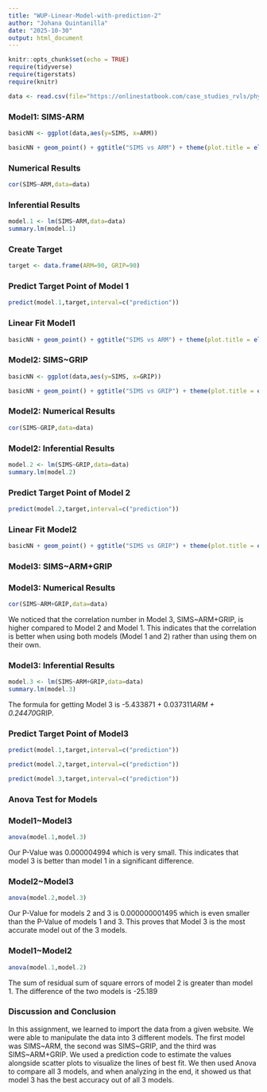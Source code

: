 ```yaml
---
title: "WUP-Linear-Model-with-prediction-2"
author: "Johana Quintanilla"
date: "2025-10-30"
output: html_document
---
```


```r
knitr::opts_chunk$set(echo = TRUE)
require(tidyverse)
require(tigerstats)
require(knitr)

data <- read.csv(file="https://onlinestatbook.com/case_studies_rvls/physical_strength/data.txt",sep="",header=TRUE)  
```

### Model1: SIMS-ARM
```r
basicNN <- ggplot(data,aes(y=SIMS, x=ARM))
```

```r
basicNN + geom_point() + ggtitle("SIMS vs ARM") + theme(plot.title = element_text(hjust = 0.5, size = 20))
```

### Numerical Results

```r
cor(SIMS~ARM,data=data)
```

### Inferential Results

```r
model.1 <- lm(SIMS~ARM,data=data)
summary.lm(model.1)
```

### Create Target

```r
target <- data.frame(ARM=90, GRIP=90)
```

### Predict Target Point of Model 1

```r
predict(model.1,target,interval=c("prediction"))
```

### Linear Fit Model1

```r
basicNN + geom_point() + ggtitle("SIMS vs ARM") + theme(plot.title = element_text(hjust = 0.5, size = 20)) + geom_smooth(method = lm) 
```

### Model2: SIMS~GRIP
```r
basicNN <- ggplot(data,aes(y=SIMS, x=GRIP))
```

```r
basicNN + geom_point() + ggtitle("SIMS vs GRIP") + theme(plot.title = element_text(hjust = 0.5, size = 20))
```

### Model2: Numerical Results

```r
cor(SIMS~GRIP,data=data)
```

### Model2: Inferential Results

```r
model.2 <- lm(SIMS~GRIP,data=data)
summary.lm(model.2)
```

### Predict Target Point of Model 2

```r
predict(model.2,target,interval=c("prediction"))
```

### Linear Fit Model2

```r
basicNN + geom_point() + ggtitle("SIMS vs GRIP") + theme(plot.title = element_text(hjust = 0.5, size = 20)) + geom_smooth(method = lm) 
```

### Model3: SIMS~ARM+GRIP

### Model3: Numerical Results

```r
cor(SIMS~ARM+GRIP,data=data)
```

We noticed that the correlation number in Model 3, SIMS~ARM+GRIP, is higher compared to Model 2 and Model 1. This indicates that the correlation is better when using both models (Model 1 and 2) rather than using them on their own. 

### Model3: Inferential Results

```r
model.3 <- lm(SIMS~ARM+GRIP,data=data)
summary.lm(model.3)
```

The formula for getting Model 3 is -5.433871 + 0.037311*ARM + 0.24470*GRIP. 

### Predict Target Point of Model3

```r
predict(model.1,target,interval=c("prediction"))
```

```r
predict(model.2,target,interval=c("prediction"))
```

```r
predict(model.3,target,interval=c("prediction"))
```

### Anova Test for Models

### Model1~Model3

```r
anova(model.1,model.3)
```

Our P-Value was 0.000004994 which is very small. This indicates that model 3 is better than model 1 in a significant difference. 

### Model2~Model3

```r
anova(model.2,model.3)
```

Our P-Value for models 2 and 3 is 0.000000001495 which is even smaller than the P-Value of models 1 and 3. This proves that Model 3 is the most accurate model out of the 3 models. 

### Model1~Model2

```r
anova(model.1,model.2)
```

The sum of residual sum of square errors of model 2 is greater than model 1. The difference of the two models is -25.189

### Discussion and Conclusion

In this assignment, we learned to import the data from a given website. We were able to manipulate the data into 3 different models. The first model was SIMS~ARM, the second was SIMS~GRIP, and the third was SIMS~ARM+GRIP. We used a prediction code to estimate the values alongside scatter plots to visualize the lines of best fit. We then used Anova to compare all 3 models, and when analyzing in the end, it showed us that model 3 has the best accuracy out of all 3 models. 







